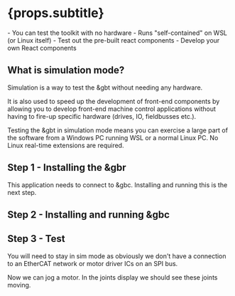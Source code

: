 
# {props.subtitle}

<Tldr>
    - You can test the toolkit with no hardware
    - Runs "self-contained" on WSL (or Linux itself)
    - Test out the pre-built react components
    - Develop your own React components
</Tldr>

## What is simulation mode?
Simulation is a way to test the &gbt without needing any hardware.

It is also used to speed up the development of front-end components by allowing you to develop front-end machine control applications without having to fire-up specific hardware (drives, IO, fieldbusses etc.).

Testing the &gbt in simulation mode means you can exercise a large part of the software from a Windows PC running WSL or a normal Linux PC. No Linux real-time extensions are required.

## Step 1 - Installing the &gbr

<CraTemplate/>

This application needs to connect to &gbc. Installing and running this is the next step.

## Step 2 - Installing and running &gbc

<InstallGbc/>

<RunGbc/>


## Step 3 - Test

<FrontendConnect/>

You will need to stay in sim mode as obviously we don't have a connection to an EtherCAT network or motor driver ICs on an SPI bus.

Now we can jog a motor. In the joints display we should see these joints moving.

<Jog/>

